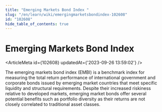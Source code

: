 ```yaml
---
title: "Emerging Markets Bond Index "
slug: "/en/learn/wiki/emergingmarketsbondindex-102608"
id: "102608"
hide_table_of_contents: true
---
```



# Emerging Markets Bond Index 

<ArticleMeta id={102608} updatedAt={'2023-09-26 13:59:02'} />
<div className='border-solid border-b border-t-0 my-4 border-[var(--ifm-color-gray-300)]' />

The emerging markets bond index (EMBI) is a benchmark index for measuring the total return performance of international government and corporate bonds issued by emerging market countries that meet specific liquidity and structural requirements. Despite their increased riskiness relative to developed markets, emerging market bonds offer several potential benefits such as portfolio diversity as their returns are not closely correlated to traditional asset classes.
